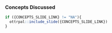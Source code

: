 


### Concepts Discussed

```r
if ({CONCEPTS_SLIDE_LINK} != "NA"){
  ottrpal::include_slide({CONCEPTS_SLIDE_LINK})
}
```
